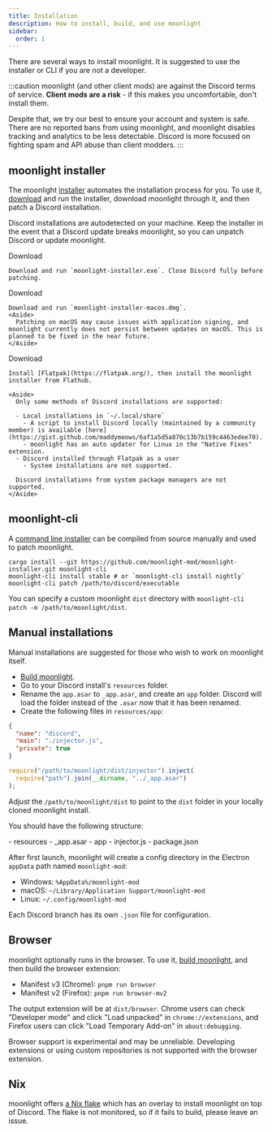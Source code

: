 ```yaml
---
title: Installation
description: How to install, build, and use moonlight
sidebar:
  order: 1
---
```


There are several ways to install moonlight. It is suggested to use the installer or CLI if you are not a developer.

:::caution
moonlight (and other client mods) are against the Discord terms of service. **Client mods are a risk** - if this makes you uncomfortable, don't install them.

Despite that, we try our best to ensure your account and system is safe. There are no reported bans from using moonlight, and moonlight disables tracking and analytics to be less detectable. Discord is more focused on fighting spam and API abuse than client modders.
:::

## moonlight installer

The moonlight [installer](https://github.com/moonlight-mod/moonlight-installer) automates the installation process for you. To use it, [download](https://github.com/moonlight-mod/moonlight-installer/releases/latest) and run the installer, download moonlight through it, and then patch a Discord installation.

Discord installations are autodetected on your machine. Keep the installer in the event that a Discord update breaks moonlight, so you can unpatch Discord or update moonlight.

<Tabs>
  <TabItem label="Windows">
    <LinkButton href="https://github.com/moonlight-mod/moonlight-installer/releases/latest/download/moonlight-installer.exe" icon="seti:windows">Download</LinkButton>

    Download and run `moonlight-installer.exe`. Close Discord fully before patching.
  </TabItem>

  <TabItem label="macOS">
    <LinkButton href="https://github.com/moonlight-mod/moonlight-installer/releases/latest/download/moonlight-installer-macos.dmg" icon="apple">Download</LinkButton>

    Download and run `moonlight-installer-macos.dmg`.
    <Aside>
      Patching on macOS may cause issues with application signing, and moonlight currently does not persist between updates on macOS. This is planned to be fixed in the near future.
    </Aside>
  </TabItem>

  <TabItem label="Linux">
    <LinkButton href="https://flathub.org/apps/io.github.moonlight_mod.moonlight-installer" icon="linux">Download</LinkButton>

    Install [Flatpak](https://flatpak.org/), then install the moonlight installer from Flathub.

    <Aside>
      Only some methods of Discord installations are supported:

      - Local installations in `~/.local/share`
        - A script to install Discord locally (maintained by a community member) is available [here](https://gist.github.com/maddymeows/6af1a5d5a870c13b7b159c4463edee70).
        - moonlight has an auto updater for Linux in the "Native Fixes" extension.
      - Discord installed through Flatpak as a user
        - System installations are not supported.

      Discord installations from system package managers are not supported.
    </Aside>
  </TabItem>
</Tabs>


## moonlight-cli

A [command line installer](https://github.com/moonlight-mod/moonlight-installer/tree/main/crates/moonlight-cli) can be compiled from source manually and used to patch moonlight.

```shell
cargo install --git https://github.com/moonlight-mod/moonlight-installer.git moonlight-cli
moonlight-cli install stable # or `moonlight-cli install nightly`
moonlight-cli patch /path/to/discord/executable
```

You can specify a custom moonlight `dist` directory with `moonlight-cli patch -m /path/to/moonlight/dist`.

## Manual installations

Manual installations are suggested for those who wish to work on moonlight itself.

- [Build moonlight](/dev/setup).
- Go to your Discord install's `resources` folder.
- Rename the `app.asar` to `_app.asar`, and create an `app` folder. Discord will load the folder instead of the `.asar` now that it has been renamed.
- Create the following files in `resources/app`:

```json title="package.json"
{
  "name": "discord",
  "main": "./injector.js",
  "private": true
}
```

```js title="injector.js"
require("/path/to/moonlight/dist/injector").inject(
  require("path").join(__dirname, "../_app.asar")
);
```

Adjust the `/path/to/moonlight/dist` to point to the `dist` folder in your locally cloned moonlight install.

You should have the following structure:

<FileTree>
- resources
  - _app.asar
  - app
    - injector.js
    - package.json
</FileTree>

After first launch, moonlight will create a config directory in the Electron `appData` path named `moonlight-mod`:

- Windows: `%AppData%/moonlight-mod`
- macOS: `~/Library/Application Support/moonlight-mod`
- Linux: `~/.config/moonlight-mod`

Each Discord branch has its own `.json` file for configuration.

## Browser

moonlight optionally runs in the browser. To use it, [build moonlight](/dev/setup), and then build the browser extension:

- Manifest v3 (Chrome): `pnpm run browser`
- Manifest v2 (Firefox): `pnpm run browser-mv2`

The output extension will be at `dist/browser`. Chrome users can check "Developer mode" and click "Load unpacked" in `chrome://extensions`, and Firefox users can click "Load Temporary Add-on" in `about:debugging`.

Browser support is experimental and may be unreliable. Developing extensions or using custom repositories is not supported with the browser extension.

## Nix

moonlight offers [a Nix flake](https://github.com/moonlight-mod/moonlight/blob/main/flake.nix) which has an overlay to install moonlight on top of Discord. The flake is not monitored, so if it fails to build, please leave an issue.
